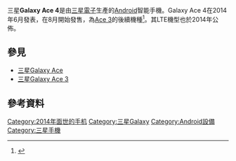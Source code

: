 {{Infobox mobile phone
| name          = Galaxy Ace 4
| manufacturer  = [[Samsung_Electronics|Samsung Electronics]]
| series        = [[Samsung_Galaxy|Galaxy]]
| carrier       = 
| networks      = [[802.11|802.11]] b/g/n (b/g/n), [[藍牙|藍牙]] 4.0, Quadro-band [[GSM|GSM]] (DCS 1800 MHz, PCS 1900 MHz, GSM 850 MHz, GSM 900 MHz), Tri-band UMTS (B5 (850), B1 (2100), B8 (900), Penta-band [[LTE|LTE]] (B7(2600), B8(900), B20(800), B3(1800), B1(2100).
| released      = {{Start date and age|2014|08}}
| available     = <!-- Country {{Start date|YYYY|MM|DD}} (Carrier) -->
| predecessor   = [[三星Galaxy_Ace_3|Ace 3]]
| related       = 
| type          = [[智能手機|智能手機]]
| form          = 
| size          = 9.1 x 128.9 x 65.8 mm
| weight        = 126 g 
| os            = [[Android|Android]] v4.4.2 (KitKat)
| soc           = [[Qualcomm_Snapdragon|Qualcomm Snapdragon]] MSM8930
| cpu           = 雙核 1.0 [[GHz|GHz]]
| gpu           = Qualcomm Adreno 305
| random access memory        = 512 MB [[RAM|RAM]]
| internal storage       = 4GB
| memory_card   = [[microSD|microSD]] 最高達 64 GB
| battery       = 1,500 [[mAh|mAh]], 3.8 [[伏特|V]], 內置可拆式[[充電池|可充電鋰電池]]
| input         = 多點觸控電容式[[觸摸屏|觸摸屏]] <br /> [[加速計|加速計]] <br /> [[A-GPS|A-GPS]] <br /> [[GLONASS|GLONASS]] <br /> [[指南針|數碼指南針]] <br /> Proximity sensor<br > 按鈕 <br /> 電容式觸摸感應按鍵
| display       = {{convert|4.0|in|mm|abbr=on}} [[TFT_LCD|TFT LCD]]<br /> 480×800 px WVGA<br /> 1600萬色
| ext_display   = 
| rear_camera   = 5 [[Mpx|Mpx]] 2592×1944 max, [[自動對焦|自動對焦]], LED 閃光燈, HD 錄影 1280×720 px [[MPEG4|MPEG4]] (30 FPS)
| front_camera  = [[VGA|VGA]]
| media_formats = '''語音''' MP3, AAC, AAC+, eAAC+ <br /> '''影片''' MP4, H.264, H.263
| ringtone      = 震動, MP3, WAV
| connectivity  = 3.5 mm [[TRS_connector|jack]] <br /> [[Bluetooth|Bluetooth]] v4.0 with [[A2DP|A2DP]] & AVRCP <br /> [[DLNA|DLNA]] <br /> 立體聲調頻收音機<br /> Micro-[[USB_2.0|USB 2.0]] <br /> [[近场通讯|NFC]] <br />[[Wi-Fi|Wi-Fi]] [[IEEE_802.11|802.11 b/g/n]]
| other         = Swype 鍵盤, [[Google_Play|Google Play]]
| hac           = 
| references    = 
}}
三星'''Galaxy Ace 4'''是由[[三星電子|三星電子]]生產的[[Android|Android]]智能手機。Galaxy Ace 4在2014年6月發表，在8月開始發售，為[[三星Galaxy_Ace_3|Ace 3]]的後續機種<ref>{{cite web|url = http://www.samsung.com/uk/consumer/mobile-devices/smartphones/android/SM-G357FZAZBTU|title = Samsung Galaxy Ace 4|publisher = GSM Arena|accessdate = 2015-06-05|deadurl = yes|archiveurl = https://web.archive.org/web/20150525161425/http://www.samsung.com/uk/consumer/mobile-devices/smartphones/android/SM-G357FZAZBTU|archivedate = 2015-05-25}}</ref>。其LTE機型也於2014年公佈。
== 參見 ==
* [[三星Galaxy_Ace|三星Galaxy Ace]]
* [[三星Galaxy_Ace_3|三星Galaxy Ace 3]]

== 參考資料 ==
{{Reflist}}

[[Category:2014年面世的手机|Category:2014年面世的手机]]
[[Category:三星Galaxy|Category:三星Galaxy]]
[[Category:Android設備|Category:Android設備]]
[[Category:三星手機|Category:三星手機]]